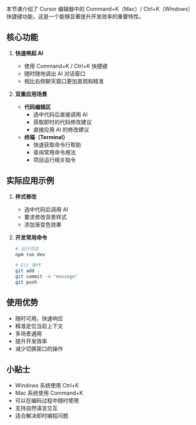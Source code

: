 本节课介绍了 Cursor 编辑器中的 Command+K（Mac）/ Ctrl+K（Windows）快捷键功能，这是一个能够显著提升开发效率的重要特性。

## 核心功能

1. **快速唤起 AI**
   - 使用 Command+K / Ctrl+K 快捷键
   - 随时随地调出 AI 对话窗口
   - 相比右侧聊天窗口更加直观和精准

2. **双重应用场景**
   - **代码编辑区**
     - 选中代码后直接调用 AI
     - 获取即时的代码修改建议
     - 直接应用 AI 的修改建议
   - **终端（Terminal）**
     - 快速获取命令行帮助
     - 查询常用命令用法
     - 项目运行相关指令

## 实际应用示例

1. **样式修改**
   - 选中代码后调用 AI
   - 要求修改背景样式
   - 添加渐变色效果

2. **开发常用命令**
   ```bash
   # 运行项目
   npm run dev
   
   # Git 操作
   git add .
   git commit -m "message"
   git push
   ```

## 使用优势

- 随时可用，快速响应
- 精准定位当前上下文
- 多场景通用
- 提升开发效率
- 减少切换窗口的操作

## 小贴士

- Windows 系统使用 Ctrl+K
- Mac 系统使用 Command+K
- 可以在编码过程中随时使用
- 支持自然语言交互
- 适合解决即时编程问题
